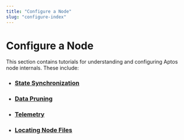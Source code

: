 ```yaml
---
title: "Configure a Node"
slug: "configure-index"
---
```


# Configure a Node

This section contains tutorials for understanding and configuring Aptos node internals. These include:

- ### [State Synchronization](./configure/state-sync.mdx)
- ### [Data Pruning](./configure/data-pruning.mdx)
- ### [Telemetry](./configure/telemetry.mdx)
- ### [Locating Node Files](./configure/node-files-all-networks.mdx)
